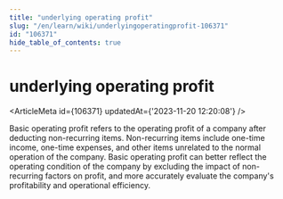 ```yaml
---
title: "underlying operating profit"
slug: "/en/learn/wiki/underlyingoperatingprofit-106371"
id: "106371"
hide_table_of_contents: true
---
```



# underlying operating profit

<ArticleMeta id={106371} updatedAt={'2023-11-20 12:20:08'} />
<div className='border-solid border-b border-t-0 my-4 border-[var(--ifm-color-gray-300)]' />

Basic operating profit refers to the operating profit of a company after deducting non-recurring items. Non-recurring items include one-time income, one-time expenses, and other items unrelated to the normal operation of the company. Basic operating profit can better reflect the operating condition of the company by excluding the impact of non-recurring factors on profit, and more accurately evaluate the company's profitability and operational efficiency.
